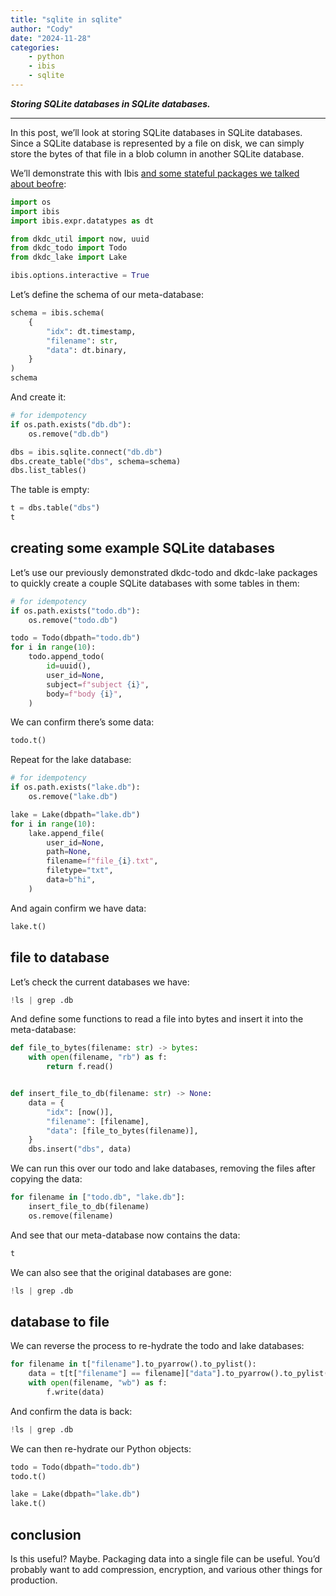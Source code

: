 ```yaml
---
title: "sqlite in sqlite"
author: "Cody"
date: "2024-11-28"
categories:
    - python
    - ibis
    - sqlite
---
```


***Storing SQLite databases in SQLite databases.***

---

In this post, we'll look at storing SQLite databases in SQLite databases. Since a SQLite database is represented by a file on disk, we can simply store the bytes of that file in a blob column in another SQLite database.

We'll demonstrate this with Ibis [and some stateful packages we talked about beofre](../fast-simple-state/index.qmd):

```python
import os
import ibis
import ibis.expr.datatypes as dt

from dkdc_util import now, uuid
from dkdc_todo import Todo
from dkdc_lake import Lake

ibis.options.interactive = True
```

Let's define the schema of our meta-database:

```python
schema = ibis.schema(
    {
        "idx": dt.timestamp,
        "filename": str,
        "data": dt.binary,
    }
)
schema
```

And create it:

```python
# for idempotency
if os.path.exists("db.db"):
    os.remove("db.db")

dbs = ibis.sqlite.connect("db.db")
dbs.create_table("dbs", schema=schema)
dbs.list_tables()
```

The table is empty:

```python
t = dbs.table("dbs")
t
```

## creating some example SQLite databases

Let's use our previously demonstrated dkdc-todo and dkdc-lake packages to quickly create a couple SQLite databases with some tables in them:

```python
# for idempotency
if os.path.exists("todo.db"):
    os.remove("todo.db")

todo = Todo(dbpath="todo.db")
for i in range(10):
    todo.append_todo(
        id=uuid(),
        user_id=None,
        subject=f"subject {i}",
        body=f"body {i}",
    )
```

We can confirm there's some data:

```python
todo.t()
```

Repeat for the lake database:

```python
# for idempotency
if os.path.exists("lake.db"):
    os.remove("lake.db")

lake = Lake(dbpath="lake.db")
for i in range(10):
    lake.append_file(
        user_id=None,
        path=None,
        filename=f"file_{i}.txt",
        filetype="txt",
        data=b"hi",
    )
```

And again confirm we have data:

```python
lake.t()
```

## file to database

Let's check the current databases we have:

```python
!ls | grep .db
```

And define some functions to read a file into bytes and insert it into the meta-database:

```python
def file_to_bytes(filename: str) -> bytes:
    with open(filename, "rb") as f:
        return f.read()


def insert_file_to_db(filename: str) -> None:
    data = {
        "idx": [now()],
        "filename": [filename],
        "data": [file_to_bytes(filename)],
    }
    dbs.insert("dbs", data)
```

We can run this over our todo and lake databases, removing the files after copying the data:

```python
for filename in ["todo.db", "lake.db"]:
    insert_file_to_db(filename)
    os.remove(filename)
```

And see that our meta-database now contains the data:

```python
t
```

We can also see that the original databases are gone:

```python
!ls | grep .db
```

## database to file

We can reverse the process to re-hydrate the todo and lake databases:

```python
for filename in t["filename"].to_pyarrow().to_pylist():
    data = t[t["filename"] == filename]["data"].to_pyarrow().to_pylist()[0]
    with open(filename, "wb") as f:
        f.write(data)
```

And confirm the data is back:

```python
!ls | grep .db
```

We can then re-hydrate our Python objects:

```python
todo = Todo(dbpath="todo.db")
todo.t()
```

```python
lake = Lake(dbpath="lake.db")
lake.t()
```

## conclusion

Is this useful? Maybe. Packaging data into a single file can be useful. You'd probably want to add compression, encryption, and various other things for production.
